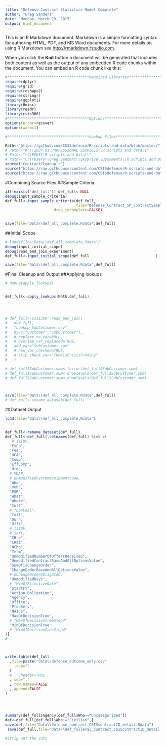```yaml
---
title: "Defense Contract Statistics Model Complete"
author: "Greg Sanders"
date: "Monday, March 23, 2015"
output: html_document
---
```


This is an R Markdown document. Markdown is a simple formatting syntax for authoring HTML, PDF, and MS Word documents. For more details on using R Markdown see <http://rmarkdown.rstudio.com>.

When you click the **Knit** button a document will be generated that includes both content as well as the output of any embedded R code chunks within the document. You can embed an R code chunk like this:

```r
#*************************************Required Libraries******************************************
require(dplyr)
require(grid)
require(reshape2)
require(stringr)
require(ggplot2)
library(Hmisc)
library(readr)
library(csis360)
#*************************************Options*****************************************************
options(error=recover)
options(warn=1)

#*************************************Lookup Files*****************************************************

Path<-"https://github.com/CSISdefense/R-scripts-and-data/blob/master/"
# Path<-"K:\\2007-01 PROFESSIONAL SERVICES\\R scripts and data\\"
# Path<-"~\\FPDS\\R scripts and data\\"
# Path<-"C:\\Users\\Greg Sanders\\SkyDrive\\Documents\\R Scripts and Data SkyDrive\\"
source("ContractCleanup.r")
source("https://raw.githubusercontent.com/CSISdefense/R-scripts-and-data/master/lookups.r")
source("https://raw.githubusercontent.com/CSISdefense/R-scripts-and-data/master/helper.r")

```

#Combining Source Files
##Sample Criteria
```r
if(!exists("def_full")) def_full<-NULL
debug(input_sample_criteria)
def_full<-input_sample_criteria(def_full,
                                file="Defense_Contract_SP_ContractSampleCriteriaDetailsCustomer.csv",
                      drop_incomplete=FALSE)
  

save(file="Data\\def_all_complete.Rdata",def_full)

```


##Initial Scope
```r
# load(file="Data\\def_all_complete.Rdata")
debug(input_initial_scope)
debug(read_and_join_experiment)
def_full<-input_initial_scope(def_full                              )

save(file="Data\\def_all_complete.Rdata",def_full)
```

#Final Cleanup and Output
##Applying lookups
```r
# debug(apply_lookups)


def_full<-apply_lookups(Path,def_full)




# def_full<-csis360::read_and_join(
#   def_full,
#   "Lookup_SubCustomer.csv",
#   by=c("Customer","SubCustomer"),
#   # replace_na_var=NULL,
#   # overlap_var_replaced=TRUE,
#   add_var="SubCustomer.sum"
#   # new_var_checked=TRUE,
#   # skip_check_var="CHPKisCrisisFunding"
#   )

# def_full$SubCustomer.sum<-factor(def_full$SubCustomer.sum)
# def_full$SubCustomer.sum<-droplevels(def_full$SubCustomer.sum)
# def_full$SubCustomer.sum<-droplevels(def_full$SubCustomer.sum)



save(file="Data\\def_all_complete.Rdata",def_full)
# def_full<-rename_dataset(def_full)

```
##Dataset Output

```r
load(file="Data\\def_all_complete.Rdata")

     
def_full<-rename_dataset(def_full)
def_full<-def_full[,colnames(def_full) %in% c(
   # IsIDV,
  "FxCb",
  "Fee",
  "UCA",
  "Comp",
  "EffComp",
  "Urg",
  # MDAP,
  # unmodifiedSystemequipmentcode,
  "Who",
  "Veh",
  "PSR",
  "What",
  "Where",
  "Intl",
  # "LowCeil",
  "Ceil",
  "Dur",
  "Offr",
  # IsIDV,
  # Soft,
  "CBre",
  "CRai",
  "NChg",
  "Term",
  "UnmodifiedNumberOfOffersReceived",
  "UnmodifiedContractBaseAndAllOptionsValue",
  "SumOfisChangeOrder",
  "ChangeOrderBaseAndAllOptionsValue",
  # pChangeOrderObligated,
  "UnmodifiedDays",
  # "MinOfEffectiveDate",
  "StartFY",
  "Action.Obligation",
  "Agency",
  "Office",
  "ProdServ",
  "NAICS",
  "MaxOfDecisionTree",
  # "MaxOfDecisionTreeStep4",
  "MinOfDecisionTree"
  # "MinOfDecisionTreeStep4"
)]
# 

   

write.table(def_full
  ,file=paste("data\\defense_outcome_only.csv"
    ,sep=""
  )
  #   ,header=TRUE
  , sep=","
  , row.names=FALSE
  , append=FALSE
)




summary(def_full$Agency[def_full$Who=="Uncategorized"])
def<-def_full[def_full$Who!="Civilian",]
save(def,file="Data\\Defense_contract_CSIScontractID_detail.Rdata")
 save(def_full,file="Data\\def_fulleral_contract_CSIScontractID_detail.Rdata")
  
#Strip out the cuts



```

